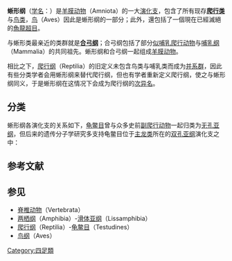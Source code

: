 {{Automatic taxobox
| fossil_range = {{fossil range|312|0}}[[石炭紀|石炭紀]]晚期到現代
| name = 蜥形纲
| image = Tortoise and the duck.jpg
| image_width = 251px
| image_caption = [[红耳龟|红耳龟]]（左）与[[绿头鸭|绿头鸭]]（右）
| display_parents=3
| taxon = Sauropsida
| authority = {{le|愛德溫·史蒂芬·古德里奇|Edwin Stephen Goodrich|Goodrich}}, 1916
| subdivision_ranks = [[演化支|演化支]]
| subdivision =
* {{extinct}}[[副爬行动物|副爬行动物]] Parareptilia
* [[真爬行动物|真爬行动物]] Eureptilia
}}

'''蜥形纲'''（[[学名|学名]]：{{lang|la|Sauropsida}}）是[[羊膜动物|羊膜动物]]（Amniota）的一大[[演化支|演化支]]，包含了所有现存'''[[爬行类|爬行类]]'''与[[鸟类|鸟类]]，[[鸟|鸟]]（Aves）因此是蜥形纲的一部分；此外，還包括了一個現在已經滅絕的[[魚龍超目|魚龍超目]]。

与蜥形类最亲近的类群就是'''[[合弓纲|合弓纲]]'''；合弓纲包括了部分[[似哺乳爬行动物|似哺乳爬行动物]]与[[哺乳纲|哺乳纲]]（Mammalia）的共同祖先。蜥形纲和合弓纲一起组成[[羊膜动物|羊膜动物]]{{r|sauropsida}}。

相比之下，[[爬行纲|爬行纲]]（Reptilia）的旧定义未包含鸟类与哺乳类而成为[[并系群|并系群]]，因此有些分类学者会用蜥形纲来替代爬行纲，但也有学者重新定义爬行纲，使之与蜥形纲同义，于是蜥形纲在这情况下会成为爬行纲的[[次异名|次异名]]。

==分类==
蜥形纲各演化支的关系如下，[[龟鳖目|龟鳖目]]曾与众多史前[[副爬行动物|副爬行动物]]一起归类为[[无孔亚纲|无孔亚纲]]，但后来的遗传分子学研究多支持龟鳖目位于[[主龙类|主龙类]]所在的[[双孔亚纲|双孔亚纲]]演化支之中{{r|scaffold2013|Mannen|Zardoya|Iwabe|Roos|Katsu}}：
{{clade| style=font-size:80%
|label1='''蜥形纲'''（=广义[[爬行纲|爬行纲]]）
|1={{clade 
      |label1=<span style="color:white;">unnamed</span>
      |1={{clade
         |label1={{extinct}}[[副爬行动物|副爬行动物]]
         |1={{clade
               |1={{extinct}}[[米勒古蜥科|米勒古蜥科]] [[Image:Milleretta_BW.jpg|50px]]
               |label2=<span style="color:white;">unnamed</span>
               |2={{clade
                  |1={{extinct}}''[[正南龟属|正南龟属]]''
                  |label2={{extinct}}Ankyramorpha
                  |2={{clade
                  |1={{extinct}}[[兰炭鳄超科|兰炭鳄超科]] [[Image:Lanthanosuchus_watsoni.jpg|50px]]
                  |label2={{extinct}}[[前棱蜥亚目|前棱蜥亚目]]
                    |2={{clade
                        |1={{extinct}}[[前稜蜥超科|前稜蜥超科]] [[Image:Sclerosaurus1DB.jpg|50px]]
                        |2={{extinct}}[[锯齿龙超科|锯齿龙超科]] [[Image:Scutosaurus_BW.jpg|60px]]
                        }}
                     }}
                 }}
             }}
      |label2=[[真爬行动物|真爬行动物]]
      |2={{clade
         |1={{extinct}}[[大鼻龙科|大鼻龙科]] [[Image:Labidosaurus.jpg|50px]]
         |label2=[[卢默龙类|卢默龙类]]
         |2={{clade
            |1={{extinct}}''[[古窗龙属|古窗龙属]]''
            |label2=[[双孔亚纲|双孔亚纲]]
            |2={{clade
               |1={{extinct}}[[纤肢龙目|纤肢龙目]] [[Image:Spinoaequalis_schultzei_reconstruction.jpg|50px]]
               |label2=[[新双弓类|新双弓类]]
               |2={{clade
               |1={{extinct}}''[[克劳迪欧蜥属|克劳迪欧蜥属]]''
               |2={{clade
                  |1={{extinct}}[[始鳄目|始鳄目]] [[Image:Hovasaurus_BW.jpg|50px]]
                  |label2=[[蜥类|蜥类]]
                  |2={{clade
                     |label1=[[鳞龙形下纲|鳞龙形下纲]]
                     |1={{clade
                         |1={{extinct}}[[孔耐蜥科|孔耐蜥科]]
                         |label2=[[鳞龙超目|鳞龙超目]]
                         |2={{clade
                            |1=[[喙头目|喙头目]] ([[喙头蜥|喙头蜥]]) [[Image:Sphenodon_punctatus_in_Waikanae,_New_Zealand.jpg|50px]]
                            |2=[[有鳞目|有鳞目]] ([[蜥蜴|蜥蜴]]、[[蛇|蛇]]、[[蚓蜥|蚓蜥]]) [[Image:Douthat_State_Park_-_Eastern_fence_lizard_-_08.jpg|50px]] }} }}
                     |label2=[[主龙形下纲|主龙形下纲]]
                     |2={{clade
                        |1={{clade
                           |1={{extinct}}[[离龙目|离龙目]] [[Image:Champsosaurus_BW.jpg|50px]]
                           |2={{clade
                              |1={{extinct}}[[原蜥形目|原蜥形目]][[File:Macrocnemus_BW.jpg|50px]]
                              |2={{clade
                                   |2=[[主龙形类|主龙形类]]-[[主龙类|主龙类]]（[[鳄目|鳄目]]、[[鸟类|鸟类]]）[[Image:Chinese_alligator_and_rhea.jpg|50px]]
                                   |1={{clade
                                      |1={{extinct}}''[[三稜龍屬|三稜龍屬]]'' [[Image:Trilophosaurus_buettneri_(flipped).jpg|50px]]
                                      |2={{extinct}}[[喙头龙目|喙头龙目]] [[Image:Paradapedon_1DB.jpg|30px]] }} }} }} }}
                        |label2= [[泛龟类|泛龟类]] 
                        |2={{clade
                        |1={{extinct}}[[鳍龙超目|鳍龙超目]] [[Image:Thalassomedon_BW.jpg|50px]]
                        |2={{clade
                          |1={{extinct}}[[楯齿龙目|楯齿龙目]] [[Image:Psephoderma_BW.jpg|50px]]
                          |2={{clade
                            |1={{extinct}}''[[中国龙龟属|中国龙龟属]]''
                            |2={{clade
                              |1={{extinct}}''[[半甲齿龟|半甲齿龟]]''
                              |label2=[[龟鳖形类|龟鳖形类]]
                              |2={{clade
                                |1={{extinct}}''[[原颚龟|原颚龟]]''
                                |2=[[龟鳖目|龟鳖目]][[Image:Florida_Box_Turtle_Digon3_re-edited.jpg|50px]]
                        }}
                     }}
                  }}
               }}
            }}
         }}
      }} 
   }}
}} }} }} }} }} }} }}

==参考文献==
{{reflist|2|refs=
<ref name="sauropsida">Huxley, T.H. (1863):  The Structure and Classification of the Mammalia. Hunterian lectures, presented in ''Medical Times and Gazette, 1863''. [http://aleph0.clarku.edu/huxley/UnColl/Gazettes/Mamma.html original text] {{Wayback|url=http://aleph0.clarku.edu/huxley/UnColl/Gazettes/Mamma.html |date=20110808010219 }}</ref>
<ref name=scaffold2013>{{Cite journal | doi = 10.1111/jeb.12268| title = Turtle origins: Insights from phylogenetic retrofitting and molecular scaffolds| journal = Journal of Evolutionary Biology| volume = 26| issue = 12| pages = 2729–2738| year = 2013| last1 = Lee | first1 = M. S. Y.| pmid=24256520}}</ref>
<ref name = "Mannen">{{Cite journal
 | last1 = Mannen | first1 = Hideyuki
 | last2 = Li | first2 = Steven S.-L.
 | title = Molecular evidence for a clade of turtles
 |date=October 1999
 | journal = ''Molecular Phylogenetics and Evolution'' | volume = 13 |issue = 1 | pages = 144–148
 | doi = 10.1006/mpev.1999.0640 | pmid = 10508547 | ref = harv}}</ref>
<ref name = "Zardoya">{{Cite journal
 | last1 = Zardoya | first1 = R.
 | last2 = Meyer | first2 = A.
 | title = Complete mitochondrial genome suggests diapsid affinities of turtles
 | year = 1998
 | journal= ''Proceedings of the National Academy of Sciences of the United States of America'' | volume = 95 | issue = 24 | pages = 14226–14231
 | issn = 0027-8424 | doi = 10.1073/pnas.95.24.14226 | pmid = 9826682 | pmc = 24355 | ref = harv| bibcode = 1998PNAS...9514226Z
| url = https://kops.uni-konstanz.de/bitstream/123456789/6719/1/Complete_mitochondrial_genome_1998.pdf}}</ref>
<ref name = "Iwabe">{{Cite journal |last1 = Iwabe |first1 = Naoyuki |last2 = Hara |first2 = Yuichiro |last3 = Kumazawa |first3 = Yoshinori |last4 = Shibamoto |first4 = Kaori |last5 = Saito |first5 = Yumi |last6 = Miyata |first6 = Takashi |last7 = Katoh |first7 = Kazutaka |title = Sister group relationship of turtles to the bird-crocodilian clade revealed by nuclear DNA-coded proteins |date = December 2004 |journal = ''Molecular Biology and Evolution'' |volume = 22 |issue = 4 |pages = 810–813 |issn =  |doi = 10.1093/molbev/msi075 |pmid = 15625185 |ref = harv |url = http://mbe.oxfordjournals.org/content/22/4/810.long |accessdate = December 12, 2010 |archive-date = 2016-04-12 |archive-url = https://web.archive.org/web/20160412035023/http://mbe.oxfordjournals.org/content/22/4/810.long |dead-url = no }}</ref>
<ref name = "Roos">{{Cite journal
 | last1 = Roos | first1 = J.
 | last2 = Aggarwal | first2 = R.K.
 | last3 = Janke | first3 = A.
 | title = Extended mitogenomic phylogenetic analyses yield new insight into crocodylian evolution and their survival of the Cretaceous–Tertiary boundary
 | journal = ''[[Molecular_Phylogenetics_and_Evolution|Molecular Phylogenetics and Evolution]]'' | volume = 45 | issue = 2 | pages = 663–673
 | date = November 2007 | url = | issn =
 | doi = 10.1016/j.ympev.2007.06.018 | pmid = 17719245 | ref = harv}}</ref>
<ref name = "Katsu">{{Cite journal
 | last1 = Katsu | first1 = Y. |date=March 2010
 | last2 = Braun | first2 = E. L.
 | last3 = Guillette | first3 = L.J. Jr.
 | last4 = Iguchi | first4 = T.
 | title = From reptilian phylogenomics to reptilian genomes: analyses of c-Jun and DJ-1 proto-oncogenes
 | journal = ''Cytogenetic and Genome Research'' | volume = 127 | issue = 2–4 | pages = 79–93
 | issn = | doi = 10.1159/000297715 | pmid = 20234127 | ref = harv}}</ref>
}}

==参见==
{{wikispecies|Sauropsida}}
*[[脊椎动物|脊椎动物]]（Vertebrata）
*[[两栖纲|两栖纲]]（Amphibia）-[[滑体亚纲|滑体亚纲]]（Lissamphibia）
*[[爬行纲|爬行纲]]（Reptilia）-[[龟鳖目|龟鳖目]]（Testudines）
*[[鸟纲|鸟纲]]（Aves）
{{四足類}}
{{脊索動物}}
{{Taxonbar}}

[[Category:四足類|Category:四足類]]